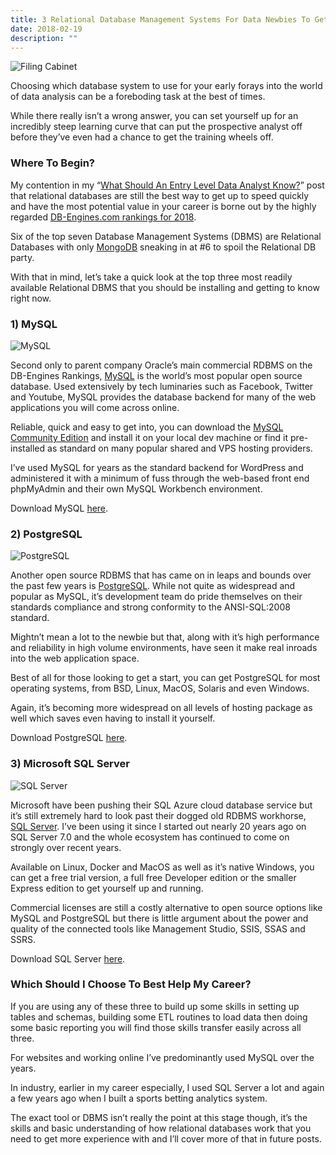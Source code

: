 ```yaml
---
title: 3 Relational Database Management Systems For Data Newbies To Get Started On
date: 2018-02-19
description: ""
---
```

![Filing Cabinet](./filing-cabinet.jpg)

Choosing which database system to use for your early forays into the world of data analysis can be a foreboding task at the best of times.

While there really isn&#8217;t a wrong answer, you can set yourself up for an incredibly steep learning curve that can put the prospective analyst off before they&#8217;ve even had a chance to get the training wheels off.

### Where To Begin?

My contention in my &#8220;[What Should An Entry Level Data Analyst Know?][1]&#8221; post that relational databases are still the best way to get up to speed quickly and have the most potential value in your career is borne out by the highly regarded [DB-Engines.com rankings for 2018][2].

Six of the top seven Database Management Systems (DBMS) are Relational Databases with only [MongoDB][3] sneaking in at #6 to spoil the Relational DB party.

With that in mind, let&#8217;s take a quick look at the top three most readily available Relational DBMS that you should be installing and getting to know right now.

### 1) MySQL

![MySQL](./mysql.png)

Second only to parent company Oracle&#8217;s main commercial RDBMS on the DB-Engines Rankings, [MySQL][4] is the world&#8217;s most popular open source database. Used extensively by tech luminaries such as Facebook, Twitter and Youtube, MySQL provides the database backend for many of the web applications you will come across online.

Reliable, quick and easy to get into, you can download the [MySQL Community Edition][5] and install it on your local dev machine or find it pre-installed as standard on many popular shared and VPS hosting providers.

I&#8217;ve used MySQL for years as the standard backend for WordPress and administered it with a minimum of fuss through the web-based front end phpMyAdmin and their own MySQL Workbench environment.

Download MySQL [here][6].

### 2) PostgreSQL

![PostgreSQL](./postgresql.png)

Another open source RDBMS that has came on in leaps and bounds over the past few years is [PostgreSQL][7]. While not quite as widespread and popular as MySQL, it&#8217;s development team do pride themselves on their standards compliance and strong conformity to the ANSI-SQL:2008 standard.

Mightn&#8217;t mean a lot to the newbie but that, along with it&#8217;s high performance and reliability in high volume environments, have seen it make real inroads into the web application space.

Best of all for those looking to get a start, you can get PostgreSQL for most operating systems, from BSD, Linux, MacOS, Solaris and even Windows.

Again, it&#8217;s becoming more widespread on all levels of hosting package as well which saves even having to install it yourself.

Download PostgreSQL [here][8].

### 3) Microsoft SQL Server

![SQL Server](./sqlserver.png)

Microsoft have been pushing their SQL Azure cloud database service but it&#8217;s still extremely hard to look past their dogged old RDBMS workhorse, [SQL Server][9]. I&#8217;ve been using it since I started out nearly 20 years ago on SQL Server 7.0 and the whole ecosystem has continued to come on strongly over recent years.

Available on Linux, Docker and MacOS as well as it&#8217;s native Windows, you can get a free trial version, a full free Developer edition or the smaller Express edition to get yourself up and running.

Commercial licenses are still a costly alternative to open source options like MySQL and PostgreSQL but there is little argument about the power and quality of the connected tools like Management Studio, SSIS, SSAS and SSRS.

Download SQL Server [here][10].

### Which Should I Choose To Best Help My Career?

If you are using any of these three to build up some skills in setting up tables and schemas, building some ETL routines to load data then doing some basic reporting you will find those skills transfer easily across all three.

For websites and working online I&#8217;ve predominantly used MySQL over the years.

In industry, earlier in my career especially, I used SQL Server a lot and again a few years ago when I built a sports betting analytics system.

The exact tool or DBMS isn&#8217;t really the point at this stage though, it&#8217;s the skills and basic understanding of how relational databases work that you need to get more experience with and I&#8217;ll cover more of that in future posts.

 [1]: https://alanhylands.com/what-should-an-entry-level-data-analyst-know/
 [2]: https://db-engines.com/en/ranking
 [3]: https://www.mongodb.com/
 [4]: https://www.mysql.com/
 [5]: https://dev.mysql.com/downloads/
 [6]: https://www.mysql.com/downloads/
 [7]: https://www.postgresql.org/
 [8]: https://www.postgresql.org/download/
 [9]: https://www.microsoft.com/en-gb/sql-server/sql-server-2017
 [10]: https://www.microsoft.com/en-gb/sql-server/sql-server-downloads